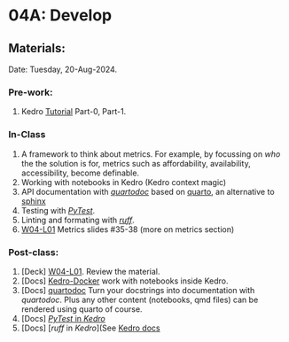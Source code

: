 # 04A: Develop {.unnumbered}

## Materials:
Date: Tuesday, 20-Aug-2024.

### Pre-work:
1. Kedro [Tutorial](https://docs.kedro.org/en/stable/course/index.html) Part-0, Part-1.


### In-Class

1. A framework to think about metrics. For example, by focussing on _who_ the the solution is for, metrics such as affordability, availability, accessibility, become definable.
2. Working with notebooks in Kedro (Kedro context magic) 
3. API documentation with [_quartodoc_](https://machow.github.io/quartodoc/get-started/overview.html) based on [quarto](https://quarto.org/), an alternative to [sphinx](https://www.sphinx-doc.org/en/master/)
4. Testing with [_PyTest_](https://docs.pytest.org/en/stable/). 
5. Linting and formating with [_ruff_](https://docs.astral.sh/ruff/).
6. [W04-L01](https://docs.google.com/presentation/d/1_ChCiyvrqWWicV-oF_9Rf50a94F6wEp_5Dkf3O07h_M/edit?usp=sharing) Metrics slides #35-38 (more on metrics section)


### Post-class:

1. \[Deck\] [W04-L01](https://docs.google.com/presentation/d/1_ChCiyvrqWWicV-oF_9Rf50a94F6wEp_5Dkf3O07h_M/edit?usp=sharing). Review the material. 
2. \[Docs\] [Kedro-Docker](https://docs.kedro.org/en/stable/notebooks_and_ipython/kedro_and_notebooks.html) work with notebooks inside Kedro. 
3. \[Docs\] [quartodoc](https://machow.github.io/quartodoc/get-started/overview.html) Turn your docstrings into documentation with _quartodoc_. Plus any other content (notebooks, qmd files) can be rendered using quarto of course.
4. \[Docs\] [_PyTest_ in _Kedro_](See [Kedro docs](https://docs.kedro.org/en/stable/development/automated_testing.html))
5. \[Docs\] [_ruff_ in _Kedro_](See [Kedro docs](https://docs.kedro.org/en/stable/development/linting.html)

